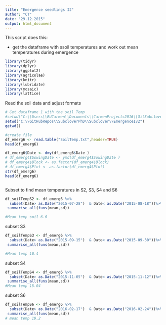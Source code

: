 ```yaml
---
title: "Emergence seedlings I2"
author: "CT"
date: "29.12.2015"
output: html_document
---
```


This script does this:

- get the dataframe with ssoil temperatures and work out mean temperatures during emergence  



```r
library(tidyr)
library(dplyr)
library(ggplot2)
library(agricolae)
library(knitr)
library(lubridate)
library(mosaic)
library(lattice)
```


Read the soil data and adjust formats 

```r

# Get dataframe 1 with the soil Temp 
#setwd("C:\\Users\\EdCarmen\\Documents\\CarmenProjects2016\\GitSubclover\\EmergenceIv2")
setwd("C:\\GitHubRepos\\SubcloverPhD\\Subclover\\EmergenceIv2")
getwd()

#create file
df_emerg6 <- read.table("SoilTemp.txt",header=TRUE)
head(df_emerg6)

df_emerg6$Date <- dmy(df_emerg6$Date )
# df_emerg4$SowingDate <- ymd(df_emerg4$SowingDate )
# df_emerg4$Block <- as.factor(df_emerg4$Block)
# df_emerg4$Plot <- as.factor(df_emerg4$Plot)
str(df_emerg6)
head(df_emerg6)



```

Subset to find mean temperatures in S2, S3, S4 and S6 
```r
df_soilTempS2 <- df_emerg6 %>%
  subset(Date> as.Date("2015-07-28")  & Date< as.Date("2015-08-18"))%>%
 summarise_all(funs(mean,sd))

#Mean temp soil 6.6 

```

subset S3 
```r


df_soilTempS3 <- df_emerg6 %>%
  subset(Date> as.Date("2015-09-15")  & Date< as.Date("2015-09-30"))%>%
 summarise_all(funs(mean,sd))

#Mean temp 10.4

```

subset S4 

```r

df_soilTempS4 <- df_emerg6 %>%
  subset(Date> as.Date("2015-11-05")  & Date< as.Date("2015-11-12"))%>%
 summarise_all(funs(mean,sd))
#Mean temp 15.04
```

subset  S6  
```r
df_soilTempS6 <- df_emerg6 %>%
  subset(Date> as.Date("2016-02-17")  & Date< as.Date("2016-02-24"))%>%
 summarise_all(funs(mean,sd))
# mean temp 19.2

```
